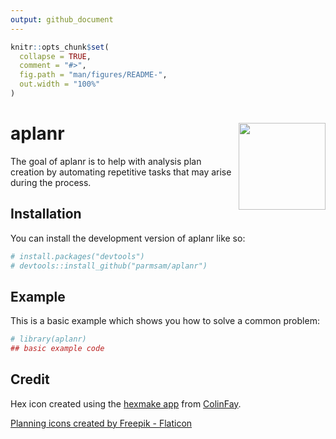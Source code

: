 ```yaml
---
output: github_document
---
```


<!-- README.md is generated from README.Rmd. Please edit that file -->

```r
knitr::opts_chunk$set(
  collapse = TRUE,
  comment = "#>",
  fig.path = "man/figures/README-",
  out.width = "100%"
)
```

# aplanr <img src="man/figures/logo.png" align="right" height="139" />

<!-- badges: start -->
<!-- badges: end -->

The goal of aplanr is to help with analysis plan creation by automating repetitive tasks that may arise during the process.

## Installation

You can install the development version of aplanr like so:

```r
# install.packages("devtools")
# devtools::install_github("parmsam/aplanr")
```

## Example

This is a basic example which shows you how to solve a common problem:

```r
# library(aplanr)
## basic example code
```

## Credit

Hex icon created using the [hexmake
app](https://connect.thinkr.fr/hexmake/) from
[ColinFay](https://github.com/ColinFay/hexmake).

<a href="https://www.flaticon.com/free-icons/planning" title="planning icons">Planning icons created by Freepik - Flaticon</a>
